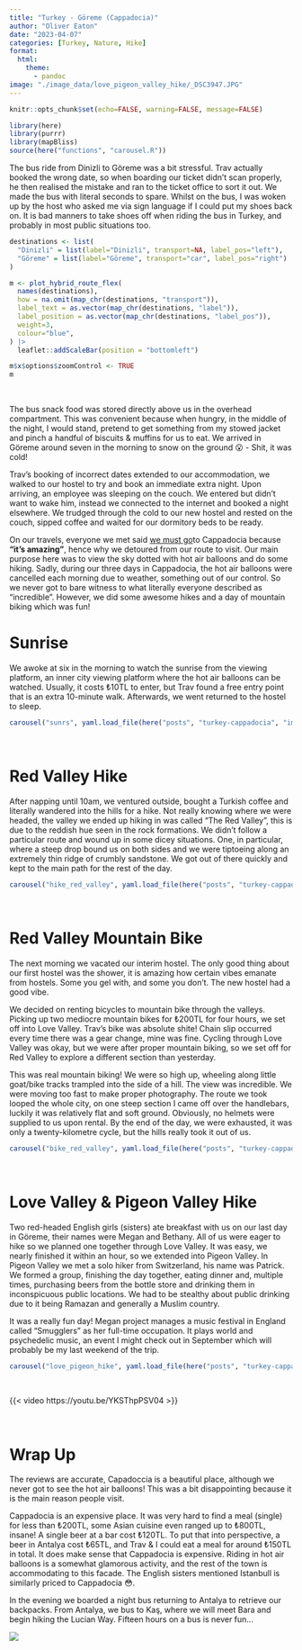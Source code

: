 ```yaml
---
title: "Turkey - Göreme (Cappadocia)"
author: "Oliver Eaton"
date: "2023-04-07"
categories: [Turkey, Nature, Hike]
format: 
  html:
    theme: 
      - pandoc
image: "./image_data/love_pigeon_valley_hike/_DSC3947.JPG"
---
```


```r
knitr::opts_chunk$set(echo=FALSE, warning=FALSE, message=FALSE)
```

```r
library(here)
library(purrr)
library(mapBliss)
source(here("functions", "carousel.R"))
```

The bus ride from Dinizli to Göreme was a bit stressful. Trav actually booked the wrong date, so when boarding our ticket didn't scan properly, he then realised the mistake and ran to the ticket office to sort it out. We made the bus with literal seconds to spare. Whilst on the bus, I was woken up by the host who asked me via sign language if I could put my shoes back on. It is bad manners to take shoes off when riding the bus in Turkey, and probably in most public situations too.

```r
destinations <- list(
  "Dinizli" = list(label="Dinizli", transport=NA, label_pos="left"),
  "Göreme" = list(label="Göreme", transport="car", label_pos="right")
)

m <- plot_hybrid_route_flex(
  names(destinations),
  how = na.omit(map_chr(destinations, "transport")),
  label_text = as.vector(map_chr(destinations, "label")),
  label_position = as.vector(map_chr(destinations, "label_pos")),
  weight=3,
  colour="blue",
) |> 
  leaflet::addScaleBar(position = "bottomleft")

m$x$options$zoomControl <- TRUE
m
```

<br>

The bus snack food was stored directly above us in the overhead compartment. This was convenient because when hungry, in the middle of the night, I would stand, pretend to get something from my stowed jacket and pinch a handful of biscuits & muffins for us to eat. We arrived in Göreme around seven in the morning to snow on the ground 😮 - Shit, it was cold!

Trav's booking of incorrect dates extended to our accommodation, we walked to our hostel to try and book an immediate extra night. Upon arriving, an employee was sleeping on the couch. We entered but didn't want to wake him, instead we connected to the internet and booked a night elsewhere. We trudged through the cold to our new hostel and rested on the couch, sipped coffee and waited for our dormitory beds to be ready.

On our travels, everyone we met said [we must go]{.underline}to Cappadocia because **"it's amazing"**, hence why we detoured from our route to visit. Our main purpose here was to view the sky dotted with hot air balloons and do some hiking. Sadly, during our three days in Cappadocia, the hot air balloons were cancelled each morning due to weather, something out of our control. So we never got to bare witness to what literally everyone described as "incredible". However, we did some awesome hikes and a day of mountain biking which was fun!

# Sunrise

We awoke at six in the morning to watch the sunrise from the viewing platform, an inner city viewing platform where the hot air balloons can be watched. Usually, it costs ₺10TL to enter, but Trav found a free entry point that is an extra 10-minute walk. Afterwards, we went returned to the hostel to sleep.

```r
carousel("sunrs", yaml.load_file(here("posts", "turkey-cappadocia", "image_data", "sunrise", "sunrise.yml")))
```

<br>

# Red Valley Hike

After napping until 10am, we ventured outside, bought a Turkish coffee and literally wandered into the hills for a hike. Not really knowing where we were headed, the valley we ended up hiking in was called "The Red Valley", this is due to the reddish hue seen in the rock formations. We didn't follow a particular route and wound up in some dicey situations. One, in particular, where a steep drop bound us on both sides and we were tiptoeing along an extremely thin ridge of crumbly sandstone. We got out of there quickly and kept to the main path for the rest of the day.

```r
carousel("hike_red_valley", yaml.load_file(here("posts", "turkey-cappadocia", "image_data", "red_valley_hike", "red_valley_hike.yml")))
```

<br>

# Red Valley Mountain Bike

The next morning we vacated our interim hostel. The only good thing about our first hostel was the shower, it is amazing how certain vibes emanate from hostels. Some you gel with, and some you don't. The new hostel had a good vibe.

We decided on renting bicycles to mountain bike through the valleys. Picking up two mediocre mountain bikes for ₺200TL for four hours, we set off into Love Valley. Trav's bike was absolute shite! Chain slip occurred every time there was a gear change, mine was fine. Cycling through Love Valley was okay, but we were after proper mountain biking, so we set off for Red Valley to explore a different section than yesterday.

This was real mountain biking! We were so high up, wheeling along little goat/bike tracks trampled into the side of a hill. The view was incredible. We were moving too fast to make proper photography. The route we took looped the whole city, on one steep section I came off over the handlebars, luckily it was relatively flat and soft ground. Obviously, no helmets were supplied to us upon rental. By the end of the day, we were exhausted, it was only a twenty-kilometre cycle, but the hills really took it out of us.

```r
carousel("bike_red_valley", yaml.load_file(here("posts", "turkey-cappadocia", "image_data", "red_valley_bike", "red_valley_bike.yml")))
```

<br>

# Love Valley & Pigeon Valley Hike

Two red-headed English girls (sisters) ate breakfast with us on our last day in Göreme, their names were Megan and Bethany. All of us were eager to hike so we planned one together through Love Valley. It was easy, we nearly finished it within an hour, so we extended into Pigeon Valley. In Pigeon Valley we met a solo hiker from Switzerland, his name was Patrick. We formed a group, finishing the day together, eating dinner and, multiple times, purchasing beers from the bottle store and drinking them in inconspicuous public locations. We had to be stealthy about public drinking due to it being Ramazan and generally a Muslim country.

It was a really fun day! Megan project manages a music festival in England called "Smugglers" as her full-time occupation. It plays world and psychedelic music, an event I might check out in September which will probably be my last weekend of the trip.

```r
carousel("love_pigeon_hike", yaml.load_file(here("posts", "turkey-cappadocia", "image_data", "love_pigeon_valley_hike", "love_pigeon_valley_hike.yml")))
```

<br>

{{< video https://youtu.be/YKSThpPSV04 >}}

<br>

# Wrap Up

The reviews are accurate, Capadoccia is a beautiful place, although we never got to see the hot air balloons! This was a bit disappointing because it is the main reason people visit.

Cappadocia is an expensive place. It was very hard to find a meal (single) for less than ₺200TL, some Asian cuisine even ranged up to ₺800TL, insane! A single beer at a bar cost ₺120TL. To put that into perspective, a beer in Antalya cost ₺65TL, and Trav & I could eat a meal for around ₺150TL in total. It does make sense that Cappadocia is expensive. Riding in hot air balloons is a somewhat glamorous activity, and the rest of the town is accommodating to this facade. The English sisters mentioned Istanbull is similarly priced to Cappadocia 😳.

In the evening we boarded a night bus returning to Antalya to retrieve our backpacks. From Antalya, we bus to Kaş, where we will meet Bara and begin hiking the Lucian Way. Fifteen hours on a bus is never fun...

![](image_data/misc/_DSC3963.JPG)
